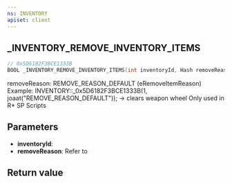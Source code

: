 ```yaml
---
ns: INVENTORY
apiset: client
---
```

## _INVENTORY_REMOVE_INVENTORY_ITEMS

```c
// 0x5D6182F3BCE1333B
BOOL _INVENTORY_REMOVE_INVENTORY_ITEMS(int inventoryId, Hash removeReason);
```

removeReason: REMOVE_REASON_DEFAULT (eRemoveItemReason)
Example: INVENTORY::_0x5D6182F3BCE1333B(1, joaat("REMOVE_REASON_DEFAULT")); -> clears weapon wheel
Only used in R* SP Scripts

## Parameters
* **inventoryId**:
* **removeReason**: Refer to <EmbeddedEnum name="eRemoveItemReason" />

## Return value
